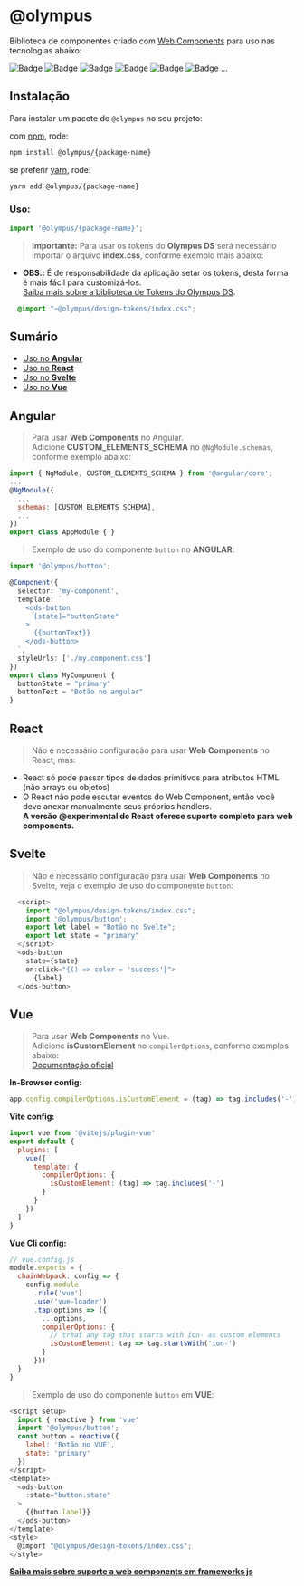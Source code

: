 
<Meta title="Introduction" />

# @olympus

Biblioteca de componentes criado com [Web Components](https://developer.mozilla.org/pt-BR/docs/Web/Web_Components) para uso nas tecnologias abaixo:

![Badge](https://img.shields.io/badge/Angular-DD0031?style=for-the-badge&logo=angular&logoColor=white)
![Badge](https://img.shields.io/badge/React-20232A?style=for-the-badge&logo=react&logoColor=61DAFB)
![Badge](https://img.shields.io/badge/Svelte-4A4A55?style=for-the-badge&logo=svelte&logoColor=FF3E00)
![Badge](https://img.shields.io/badge/Vue.js-35495E?style=for-the-badge&logo=vue.js&logoColor=4FC08D)
![Badge](https://img.shields.io/badge/JavaScript-F7DF1E?style=for-the-badge&logo=javascript&logoColor=black)
![Badge](https://img.shields.io/badge/TypeScript-007ACC?style=for-the-badge&logo=typescript&logoColor=white)
[...](https://custom-elements-everywhere.com/)


## Instalação

Para instalar um pacote do `@olympus` no seu projeto:

com [npm](https://www.npmjs.com/), rode:

```bash dark
npm install @olympus/{package-name}
```

se preferir [yarn](https://yarnpkg.com/en/), rode:

```bash dark
yarn add @olympus/{package-name}
```

### Uso:
```js dark
import '@olympus/{package-name}';
```

> **Importante:** Para usar os tokens do **Olympus DS** será necessário importar o arquivo **index.css**, conforme exemplo mais abaixo:
- **OBS.:** É de responsabilidade da aplicação setar os tokens, desta forma é mais fácil para customizá-los.<br />
[Saiba mais sobre a biblioteca de Tokens do Olympus DS]().
```css dark
  @import "~@olympus/design-tokens/index.css";
```

## Sumário

- [Uso no **Angular**](#angular)
- [Uso no **React**](#react)
- [Uso no **Svelte**](#svelte)
- [Uso no **Vue**](#vue)

## Angular
> Para usar **Web Components** no Angular.<br />Adicione **CUSTOM_ELEMENTS_SCHEMA** no `@NgModule.schemas`, conforme exemplo abaixo:

```js dark
import { NgModule, CUSTOM_ELEMENTS_SCHEMA } from '@angular/core';
...
@NgModule({
  ...
  schemas: [CUSTOM_ELEMENTS_SCHEMA],
  ...
})
export class AppModule { }

```
> Exemplo de uso do componente `button` no **ANGULAR**:

```typescript dark
import '@olympus/button';

@Component({
  selector: 'my-component',
  template: `
    <ods-button
      [state]="buttonState"
    >
      {{buttonText}}
    </ods-button>
  `,
  styleUrls: ['./my.component.css']
})
export class MyComponent {
  buttonState = "primary"
  buttonText = "Botão no angular"
}
```

## React
> Não é necessário configuração para usar **Web Components** no React, mas:
- React só pode passar tipos de dados primitivos para atributos HTML (não arrays ou objetos)
- O React não pode escutar eventos do Web Component, então você deve anexar manualmente seus próprios handlers.<br />
**A versão @experimental do React oferece suporte completo para web components.**

## Svelte
> Não é necessário configuração para usar **Web Components** no Svelte, veja o exemplo de uso do componente `button`:

```javascript dark
  <script>
    import "@olympus/design-tokens/index.css";
    import '@olympus/button';
    export let label = "Botão no Svelte";
    export let state = "primary"
  </script>
  <ods-button
    state={state}
    on:click="{() => color = 'success'}">
      {label}
  </ods-button>
```

## Vue
> Para usar **Web Components** no Vue.<br />Adicione **isCustomElement** no `compilerOptions`, conforme exemplos abaixo:<br />[Documentação oficial](https://vuejs.org/guide/extras/web-components.html)

**In-Browser config:**
```js dark
app.config.compilerOptions.isCustomElement = (tag) => tag.includes('-')
```

**Vite config:**
```js dark
import vue from '@vitejs/plugin-vue'
export default {
  plugins: [
    vue({
      template: {
        compilerOptions: {
          isCustomElement: (tag) => tag.includes('-')
        }
      }
    })
  ]
}
```

**Vue Cli config:**
```js dark
// vue.config.js
module.exports = {
  chainWebpack: config => {
    config.module
      .rule('vue')
      .use('vue-loader')
      .tap(options => ({
        ...options,
        compilerOptions: {
          // treat any tag that starts with ion- as custom elements
          isCustomElement: tag => tag.startsWith('ion-')
        }
      }))
  }
}
```

> Exemplo de uso do componente `button` em **VUE**:

```javascript dark
<script setup>
  import { reactive } from 'vue'
  import '@olympus/button';
  const button = reactive({
    label: 'Botão no VUE',
    state: 'primary'
  })
</script>
<template>
  <ods-button
    :state="button.state"
  >
    {{button.label}}
  </ods-button>
</template>
<style>
  @import "@olympus/design-tokens/index.css";
</style>
```

[**Saiba mais sobre suporte a web components em frameworks js**](https://custom-elements-everywhere.com/)



